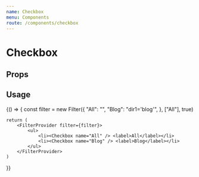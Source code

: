 ```yaml
---
name: Checkbox
menu: Components
route: /components/checkbox
---
```



# Checkbox

## Props
<PropsTable of={Checkbox} />

## Usage
<Playground>
{() => {
    const filter = new Filter({
        "All": "",
        "Blog": "dir1='blog'",
    }, ["All"], true)

    return (
        <FilterProvider filter={filter}>
            <ul>
                <li><Checkbox name="All" /> <label>All</label></li>
                <li><Checkbox name="Blog" /> <label>Blog</label></li>
            </ul>
        </FilterProvider>
    )
}}
</Playground>


